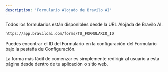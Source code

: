 ```yaml
---
description: 'Formulario Alojado de Bravilo AI'
---
```


Todos los formularios están disponibles desde la URL Alojada de Bravilo AI.

```bash
https://app.braviloai.com/forms/TU_FORMULARIO_ID
```

<Note>
  Puedes encontrar el ID del Formulario en la configuración del Formulario bajo la pestaña de Configuración.
</Note>

La forma más fácil de comenzar es simplemente redirigir al usuario a esta página desde dentro de tu aplicación o sitio web.
